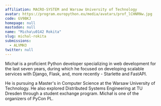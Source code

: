 ```yaml
---
affiliation: MACRO-SYSTEM and Warsaw University of Technology
avatar: https://program.europython.eu/media/avatars/prof_lCHNRNw.jpg
code: GV9BKJ
homepage: null
mastodon: null
name: "Micha\u0142 Rokita"
slug: michal-rokita
submissions:
  - ALVMH3
twitter: null
---
```


Michał is a proficient Python developer specializing in web development for the
last seven years, during which he focused on developing scalable services with
Django, Flask, and, more recently - Starlette and FastAPI.

He is pursuing a Master's in Computer Science at the Warsaw University of
Technology. He also explored Distributed Systems Engineering at TU Dresden
through a student exchange program. Michał is one of the organizers of PyCon PL.
